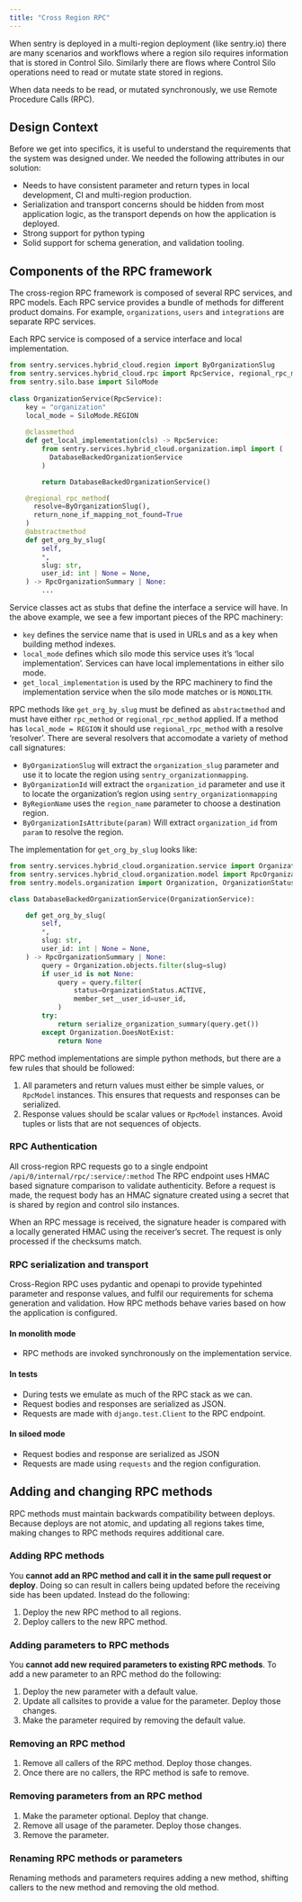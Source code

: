 ```yaml
---
title: "Cross Region RPC"
---
```


When sentry is deployed in a multi-region deployment (like sentry.io) there are many scenarios and workflows where a region silo requires information that is stored in Control Silo. Similarly there are flows where Control Silo operations need to read or mutate state stored in regions.

When data needs to be read, or mutated synchronously, we use Remote Procedure Calls (RPC).

## Design Context

Before we get into specifics, it is useful to understand the requirements that the system was designed under. We needed the following attributes in our solution:

- Needs to have consistent parameter and return types in local development, CI and multi-region production.
- Serialization and transport concerns should be hidden from most application logic, as the transport depends on how the application is deployed.
- Strong support for python typing
- Solid support for schema generation, and validation tooling.

## Components of the RPC framework

The cross-region RPC framework is composed of several RPC services, and RPC models. Each RPC service provides a bundle of methods for different product domains. For example, `organizations`, `users` and `integrations` are separate RPC services. 

Each RPC service is composed of a service interface and local implementation.

```python
from sentry.services.hybrid_cloud.region import ByOrganizationSlug
from sentry.services.hybrid_cloud.rpc import RpcService, regional_rpc_method
from sentry.silo.base import SiloMode
  
class OrganizationService(RpcService):
    key = "organization"
    local_mode = SiloMode.REGION
    
    @classmethod
    def get_local_implementation(cls) -> RpcService:
        from sentry.services.hybrid_cloud.organization.impl import (
          DatabaseBackedOrganizationService
        )

        return DatabaseBackedOrganizationService()

    @regional_rpc_method(
      resolve=ByOrganizationSlug(),
      return_none_if_mapping_not_found=True
    )
    @abstractmethod
    def get_org_by_slug(
        self,
        *,
        slug: str,
        user_id: int | None = None,
    ) -> RpcOrganizationSummary | None:
        ...
```

Service classes act as stubs that define the interface a service will have. In the above example, we see a few important pieces of the RPC machinery:

- `key` defines the service name that is used in URLs and as a key when building method indexes.
- `local_mode` defines which silo mode this service uses it’s ‘local implementation’. Services can have local implementations in either silo mode.
- `get_local_implementation` is used by the RPC machinery to find the implementation service when the silo mode matches or is `MONOLITH`.

RPC methods like `get_org_by_slug` must be defined as `abstractmethod` and must have either `rpc_method` or `regional_rpc_method` applied. If a method has `local_mode = REGION` it should use `regional_rpc_method` with a resolve ‘resolver’. There are several resolvers that accomodate a variety of method call signatures:

- `ByOrganizationSlug` will extract the `organization_slug` parameter and use it to locate the region using `sentry_organizationmapping`.
- `ByOrganizationId` will extract the `organization_id` parameter and use it to locate the organization’s region using `sentry_organizationmapping`
- `ByRegionName` uses the `region_name` parameter to choose a destination region.
- `ByOrganizationIsAttribute(param)` Will extract `organization_id` from `param` to resolve the region.

The implementation for `get_org_by_slug` looks like:

```python
from sentry.services.hybrid_cloud.organization.service import OrganizationService
from sentry.services.hybrid_cloud.organization.model import RpcOrganizationSummary
from sentry.models.organization import Organization, OrganizationStatus

class DatabaseBackedOrganizationService(OrganizationService):

    def get_org_by_slug(
        self,
        *,
        slug: str,
        user_id: int | None = None,
    ) -> RpcOrganizationSummary | None:
        query = Organization.objects.filter(slug=slug)
        if user_id is not None:
            query = query.filter(
                status=OrganizationStatus.ACTIVE,
                member_set__user_id=user_id,
            )
        try:
            return serialize_organization_summary(query.get())
        except Organization.DoesNotExist:
            return None
```

RPC method implementations are simple python methods, but there are a few rules that should be followed:

1. All parameters and return values must either be simple values, or `RpcModel` instances. This ensures that requests and responses can be serialized.
2. Response values should be scalar values or `RpcModel` instances. Avoid tuples or lists that are not sequences of objects.

### RPC Authentication

All cross-region RPC requests go to a single endpoint `/api/0/internal/rpc/:service/:method` The RPC endpoint uses HMAC based signature comparison to validate authenticity. Before a request is made, the request body has an HMAC signature created using a secret that is shared by region and control silo instances.

When an RPC message is received, the signature header is compared with a locally generated HMAC using the receiver’s secret. The request is only processed if the checksums match.

### RPC serialization and transport

Cross-Region RPC uses pydantic and openapi to provide typehinted parameter and response values, and fulfil our requirements for schema generation and validation. How RPC methods behave varies based on how the application is configured.

#### In monolith mode

- RPC methods are invoked synchronously on the implementation service.

#### In tests

- During tests we emulate as much of the RPC stack as we can.
- Request bodies and responses are serialized as JSON.
- Requests are made with `django.test.Client` to the RPC endpoint.

#### In siloed mode

- Request bodies and response are serialized as JSON
- Requests are made using `requests` and the region configuration.

## Adding and changing RPC methods

RPC methods must maintain backwards compatibility between deploys. Because deploys are not atomic, and updating all regions takes time, making changes to RPC methods requires additional care.

### Adding RPC methods

You **cannot add an RPC method and call it in the same pull request or deploy**. Doing so can result in callers being updated before the receiving side has been updated. Instead do the following:

1. Deploy the new RPC method to all regions.
2. Deploy callers to the new RPC method.

### Adding parameters to RPC methods

You **cannot add new required parameters to existing RPC methods**. To add a new parameter to an RPC method do the following:

1. Deploy the new parameter with a default value.
2. Update all callsites to provide a value for the parameter. Deploy those changes.
3. Make the parameter required by removing the default value.

### Removing an RPC method

1. Remove all callers of the RPC method. Deploy those changes.
2. Once there are no callers, the RPC method is safe to remove.

### Removing parameters from an RPC method

1. Make the parameter optional. Deploy that change.
2. Remove all usage of the parameter. Deploy those changes.
3. Remove the parameter.

### Renaming RPC methods or parameters

Renaming methods and parameters requires adding a new method, shifting callers to the new method and removing the old method.
